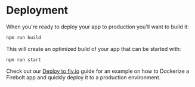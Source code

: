 <Metadata
  title='Getting Started: Deployment'
  description='Learn how to deploy a new Firebolt app.'
/>

# Deployment

When you're ready to deploy your app to production you'll want to build it:

```bash
npm run build
```

This will create an optimized build of your app that can be started with:

```bash
npm run start
```

Check out our [Deploy to fly.io](/docs/guides/deploy-to-fly) guide for an example on how to Dockerize a Firebolt app and quickly deploy it to a production environment.
